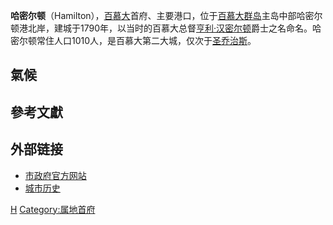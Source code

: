 {{Expand|time=2018-03-25T09:36:23+00:00}}
{{noteTA
|1=zh-hans:百慕大;zh-hk:百慕達;zh-tw:百慕達;
|2=zh-hans:哈密尔顿;zh-tw:漢密爾頓;
}}
{{Infobox settlement
|name                   = 漢密爾頓
|official_name          = 
|other_name             = Hamilton
|settlement_type        = 城市
|total_type             = 
|motto                  =
|image_skyline          = Front_Street_Hamilton_Bermuda.jpg
|imagesize              = 300px
|image_caption          = 漢密爾頓前街。
|image_flag             =
|flag_size              =
|image_seal             =
|seal_size              =
|image_shield           = 
|shield_size            =
|image_blank_emblem     =
|blank_emblem_type      =
|blank_emblem_size      =
|image_map              = 
|mapsize                =
|map_caption            = 在百慕達地圖上的位置
|image_map1             = Hamilton BM Map.svg
|mapsize1               = 300px
|map_caption1           =
|image_dot_map          =
|dot_mapsize            =
|dot_map_caption        =
|dot_x =  |dot_y =
|pushpin_map            = United Kingdom Bermuda
|pushpin_label_position =
|pushpin_map_caption    =
|pushpin_mapsize        =
|subdivision_type       = [[主權國家|主權國家]]
|subdivision_name       = {{UK}} 
|subdivision_type1      = [[英國海外領土|海外領地]]
|subdivision_name1      = {{flagicon|BER}} [[百慕達|百慕達]]
|subdivision_type2      =
|subdivision_name2      =
|seat_type              =
|seat                   =
|parts_type             =
|parts_style            = 
|parts                  = 
|p1                     =
|p2                     = 
|government_footnotes   =
|government_type        =
|leader_title           = 市長
|leader_name            = Charles R. Gosling
|leader_title1          =  
|leader_name1           =
|established_title      =  建立
|established_date       = 1790
|area_magnitude         =
|unit_pref                = Imperial
|area_footnotes           =
|area_total_km2           = 
|area_land_km2            = 
|area_water_km2           =
|area_total_sq_mi         =
|area_land_sq_mi          =
|area_water_sq_mi         =
|area_water_percent       =
|elevation_footnotes    = 
|elevation_m            =
|elevation_ft           =
|elevation_max_m            =
|elevation_max_ft           =
|elevation_min_m            =
|elevation_min_ft           =
|population_as_of               = 2010
|population_footnotes           =
|population_note                =
|population_total               = 1,010
|population_density_km2         = 
|population_density_sq_mi       =
|timezone               =
|utc_offset             =
|timezone_DST           =
|utc_offset_DST         =
|coordinates_display    =
|coordinates_type       = type:city(969)_region:BM
|latd=32.293 |latm= |lats= |latNS=
|longd=-64.782 |longm= |longs= |longEW=
|postal_code_type       = 
|postal_code            =
|area_code              =
|website                = [http://www.cityhall.bm/ www.cityhall.bm]
|footnotes              =
}}

'''哈密尔顿'''（Hamilton），[[百慕大|百慕大]]首府、主要港口，位于[[百慕大群岛|百慕大群岛]]主岛中部哈密尔顿港北岸，建城于1790年，以当时的百慕大总督[[亨利·汉密尔顿|亨利·汉密尔顿]]爵士之名命名。哈密尔顿常住人口1010人，是百慕大第二大城，仅次于[[圣乔治斯|圣乔治斯]]。

==氣候==

{{Weather box
|location = 漢密爾頓
|collapsed =  1
|open =  
|single line = Yes
| metric first = yes 
|Jan record high F = 77.7
|Feb record high F = 79
|Mar record high F = 79
|Apr record high F = 81
|May record high F = 86
|Jun record high F = 90
|Jul record high F = 91.6
|Aug record high F = 93
|Sep record high F = 91.8
|Oct record high F = 89
|Nov record high F = 84
|Dec record high F = 80
|year record high F = 93
|Jan high F = 68.7
|Feb high F = 67.8
|Mar high F = 68.6
|Apr high F = 70.8
|May high F = 75.4
|Jun high F = 80.6
|Jul high F = 84.6
|Aug high F = 85.7
|Sep high F = 83.8
|Oct high F = 79.4
|Nov high F = 74.5
|Dec high F = 70.6
|year high F = 75.9
|Jan mean F = 64.8
|Feb mean F = 63.9
|Mar mean F = 64.4
|Apr mean F = 66.7
|May mean F = 71.6
|Jun mean F = 76.8
|Jul mean F = 80.0
|Aug mean F = 80.9
|Sep mean F = 79.1
|Oct mean F = 75.0
|Nov mean F = 70.1
|Dec mean F = 66.2
|year mean F = 71.6
|Jan low F = 60.9
|Feb low F = 59.9
|Mar low F = 60.2
|Apr low F = 62.5
|May low F = 67.8
|Jun low F = 73.0
|Jul low F = 75.3
|Aug low F = 76.1
|Sep low F = 74.3
|Oct low F = 70.6
|Nov low F = 65.7
|Dec low F = 61.7
|year low F = 67.3
|Jan record low F = 46
|Feb record low F = 44
|Mar record low F = 45
|Apr record low F = 48
|May record low F = 55
|Jun record low F = 64
|Jul record low F = 68
|Aug record low F = 68
|Sep record low F = 66
|Oct record low F = 58
|Nov record low F = 54.3
|Dec record low F = 50
|year record low F = 44
|precipitation colour = green
|Jan precipitation inch = 5.06
|Feb precipitation inch = 4.54
|Mar precipitation inch = 4.33
|Apr precipitation inch = 3.46
|May precipitation inch = 3.26
|Jun precipitation inch = 5.13
|Jul precipitation inch = 4.51
|Aug precipitation inch = 5.15
|Sep precipitation inch = 5.09
|Oct precipitation inch = 6.35
|Nov precipitation inch = 4.12
|Dec precipitation inch = 4.50
|year precipitation inch = 55.50
|source 1 = Bermuda Weather Service: Climate 1949-1999 <ref>{{cite web | url =http://www.weather.bm/ClimateReport/data/climatology.html | title =Monthly Weather Averages for Hamilton, Bermuda (1949-1999 Data) | accessdate =3 November 2013 | archive-date =2018-09-29 | archive-url =https://web.archive.org/web/20180929164030/http://www.weather.bm/ClimateReport/data/climatology.html | dead-url =no }}</ref>
|date=November 2013
}}

==參考文獻==
{{Reflist}}

== 外部链接 ==
* [https://web.archive.org/web/20090915181639/http://www.cityhall.bm/index.asp 市政府官方网站]
* [http://www.bermuda-island.net/INTRODUCTION/Geography/City_of_Hamilton.php 城市历史]{{Wayback|url=http://www.bermuda-island.net/INTRODUCTION/Geography/City_of_Hamilton.php |date=20060420081926 }}
{{coord|32.293|-64.782|type:city|display=title}}

{{Authority control}}
[[Category:漢密爾頓_(百慕達)|H]]
[[Category:属地首府|Category:属地首府]]